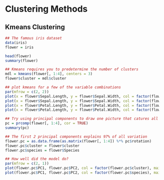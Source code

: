 # Clustering Methods {-}

## Kmeans Clustering {-}

```r

## The famous iris dataset
data(iris)
flower = iris

head(flower)
summary(flower)

## Kmeans requires you to predetermine the number of clusters
mdl = kmeans(flower[, 1:4], centers = 3)
flower$cluster = mdl$cluster

## plot kmeans for a few of the variable combinations
par(mfrow = c(2, 2))
plot(x = flower$Sepal.Length, y = flower$Sepal.Width, col = factor(flower$Species), main = "Actual")
plot(x = flower$Sepal.Length, y = flower$Sepal.Width, col = factor(flower$cluster), main = "Model")
plot(x = flower$Petal.Length, y = flower$Petal.Width, col = factor(flower$Species), main = "Actual")
plot(x = flower$Petal.Length, y = flower$Petal.Width, col = factor(flower$cluster), main = "Model")

## Try using principal components to draw one picture that catures all of the variance
pc = prcomp(flower[, 1:4], cor = TRUE)
summary(pc)

## The first 2 principal components explains 97% of all variation
flower.pc = as.data.frame(as.matrix(flower[, 1:4]) %*% pc$rotation)
flower.pc$cluster = flower$cluster
flower.pc$species = flower$Species

## How well did the model do?
par(mfrow = c(2, 1))
plot(flower.pc$PC1, flower.pc$PC2, col = factor(flower.pc$cluster), main = "Model")
plot(flower.pc$PC1, flower.pc$PC2, col = factor(flower.pc$species), main = "Actual")


```
